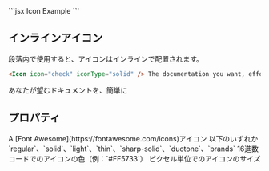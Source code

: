<Icon icon="check" size={32} />

<RequestExample>
  ```jsx Icon Example
  <Icon icon="check" size={32} />
  ```
</RequestExample>

## インラインアイコン

段落内で使用すると、アイコンはインラインで配置されます。

```markdown Inline Icon Example
<Icon icon="check" iconType="solid" /> The documentation you want, effortlessly 
```

<Icon icon="check" iconType="solid" />あなたが望むドキュメントを、簡単に

## プロパティ

<ResponseField name="icon" type="string" required>
  A [Font Awesome](https://fontawesome.com/icons)アイコン
</ResponseField>

<ResponseField name="iconType" type="string">
  以下のいずれか`regular`、`solid`、`light`、`thin`、`sharp-solid`、`duotone`、`brands`
</ResponseField>

<ResponseField name="color" type="string">
  16進数コードでのアイコンの色（例：`#FF5733`）
</ResponseField>

<ResponseField name="size" type="number">
  ピクセル単位でのアイコンのサイズ
</ResponseField>
